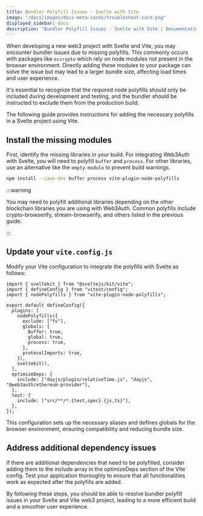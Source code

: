 ```yaml
---
title: Bundler Polyfill Issues - Svelte with Vite
image: "/docs/images/docs-meta-cards/troubleshoot-card.png"
displayed_sidebar: docs
description: "Bundler Polyfill Issues - Svelte with Vite | Documentation - Web3Auth"
---
```


When developing a new web3 project with Svelte and Vite, you may encounter bundler issues due to missing polyfills. This commonly occurs with packages
like `eccrypto` which rely on node modules not present in the browser environment. Directly adding these modules to your package can solve the issue
but may lead to a larger bundle size, affecting load times and user experience.

It's essential to recognize that the required node polyfills should only be included during development and testing, and the bundler should be
instructed to exclude them from the production build.

The following guide provides instructions for adding the necessary polyfills in a Svelte project using Vite.

## Install the missing modules

First, identify the missing libraries in your build. For integrating Web3Auth with Svelte, you will need to polyfill `buffer` and `process`. For other
libraries, use an alternative like the `empty-module` to prevent build warnings.

```bash npm2yarn
npm install --save-dev buffer process vite-plugin-node-polyfills
```

:::warning

You may need to polyfill additional libraries depending on the other blockchain libraries you are using with Web3Auth. Common polyfills include
crypto-browserify, stream-browserify, and others listed in the previous guide.

:::

## Update your `vite.config.js`

Modify your Vite configuration to integrate the polyfills with Svelte as follows:

```tsx
import { sveltekit } from "@sveltejs/kit/vite";
import { defineConfig } from "vitest/config";
import { nodePolyfills } from "vite-plugin-node-polyfills";

export default defineConfig({
  plugins: [
    nodePolyfills({
      exclude: ["fs"],
      globals: {
        Buffer: true,
        global: true,
        process: true,
      },
      protocolImports: true,
    }),
    sveltekit(),
  ],
  optimizeDeps: {
    include: ["dayjs/plugin/relativeTime.js", "dayjs", "@web3auth/ethereum-provider"],
  },
  test: {
    include: ["src/**/*.{test,spec}.{js,ts}"],
  },
});
```

This configuration sets up the necessary aliases and defines globals for the browser environment, ensuring compatibility and reducing bundle size.

## Address additional dependency issues

If there are additional dependencies that need to be polyfilled, consider adding them to the include array in the optimizeDeps section of the Vite
config. Test your application thoroughly to ensure that all functionalities work as expected after the polyfills are added.

By following these steps, you should be able to resolve bundler polyfill issues in your Svelte and Vite web3 project, leading to a more efficient
build and a smoother user experience.
